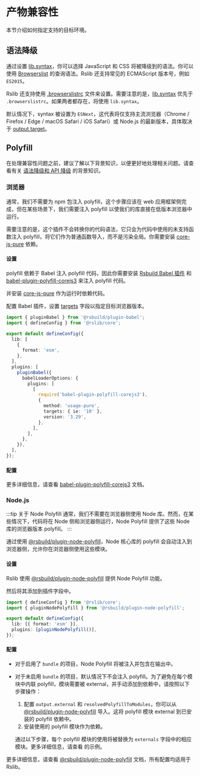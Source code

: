 
# 产物兼容性

本节介绍如何指定支持的目标环境。

## 语法降级

通过设置 [lib.syntax](/config/lib/syntax)，你可以选择 JavaScript 和 CSS 将被降级到的语法。你可以使用 [Browserslist](https://browsersl.ist/) 的查询语法。Rslib 还支持常见的 ECMAScript 版本号，例如 `ES2015`。

Rslib 还支持使用 [.browserslistrc](https://github.com/browserslist/browserslist#config-file) 文件来设置。需要注意的是，[lib.syntax](/config/lib/syntax) 优先于 `.browserslistrc`。如果两者都存在，将使用 `lib.syntax`。

默认情况下，syntax 被设置为 `ESNext`，这代表将仅支持主流浏览器（Chrome / Firefox / Edge / macOS Safari / iOS Safari）或 Node.js 的最新版本，具体取决于 [output.target](/config/rsbuild/output#outputtarget)。

## Polyfill

在处理兼容性问题之前，建议了解以下背景知识，以便更好地处理相关问题。请查看有关 [语法降级和 API 降级](https://rsbuild.dev/zh/guide/advanced/browser-compatibility#%E8%AF%AD%E6%B3%95%E9%99%8D%E7%BA%A7%E5%92%8C-api-%E9%99%8D%E7%BA%A7) 的背景知识。

### 浏览器

通常，我们不需要为 npm 包注入 polyfill，这个步骤应该在 web 应用框架侧完成，但在某些场景下，我们需要注入 polyfill 以使我们的库直接在低版本浏览器中运行。

需要注意的是，这个插件不会转换你的代码语法，它只会为代码中使用的未支持函数注入 polyfill，将它们作为普通函数导入，而不是污染全局。你需要安装 [core-js-pure](https://www.npmjs.com/package/core-js-pure) 依赖。

#### 设置

polyfill 依赖于 Babel 注入 polyfill 代码，因此你需要安装 [Rsbuild Babel 插件](https://rsbuild.dev/zh/plugins/list/plugin-babel) 和 [babel-plugin-polyfill-corejs3](https://www.npmjs.com/package/babel-plugin-polyfill-corejs3) 来注入 polyfill 代码。

<PackageManagerTabs command="add @rsbuild/plugin-babel babel-plugin-polyfill-corejs3 -D" />

并安装 [core-js-pure](https://www.npmjs.com/package/core-js-pure) 作为运行时依赖代码。

<PackageManagerTabs command="add core-js-pure" />

配置 Babel 插件，设置 [targets](https://babeljs.io/docs/options#targets) 字段以指定目标浏览器版本。

```ts title="rslib.config.ts" {1,11-24}
import { pluginBabel } from '@rsbuild/plugin-babel';
import { defineConfig } from '@rslib/core';

export default defineConfig({
  lib: [
    {
      format: 'esm',
    },
  ],
  plugins: [
    pluginBabel({
      babelLoaderOptions: {
        plugins: [
          [
            require('babel-plugin-polyfill-corejs3'),
            {
              method: 'usage-pure',
              targets: { ie: '10' },
              version: '3.29',
            },
          ],
        ],
      },
    }),
  ],
});
```

#### 配置

更多详细信息，请查看 [babel-plugin-polyfill-corejs3](https://www.npmjs.com/package/babel-plugin-polyfill-corejs3) 文档。

### Node.js

:::tip 关于 Node Polyfill
通常，我们不需要在浏览器侧使用 Node 库。然而，在某些情况下，代码将在 Node 侧和浏览器侧运行，Node Polyfill 提供了这些 Node 库的浏览器版本 polyfill。
:::

通过使用 [@rsbuild/plugin-node-polyfill](https://github.com/rspack-contrib/rsbuild-plugin-node-polyfill)，Node 核心库的 polyfill 会自动注入到浏览器侧，允许你在浏览器侧使用这些模块。

#### 设置

Rslib 使用 [@rsbuild/plugin-node-polyfill](https://github.com/rspack-contrib/rsbuild-plugin-node-polyfill) 提供 Node Polyfill 功能。

<PackageManagerTabs command="add @rsbuild/plugin-node-polyfill -D" />

然后将其添加到插件字段中。

```ts title="rslib.config.ts"
import { defineConfig } from '@rslib/core';
import { pluginNodePolyfill } from '@rsbuild/plugin-node-polyfill';

export default defineConfig({
  lib: [{ format: 'esm' }],
  plugins: [pluginNodePolyfill()],
});
```

#### 配置

- 对于启用了 `bundle` 的项目，Node Polyfill 将被注入并包含在输出中。
- 对于未启用 `bundle` 的项目，默认情况下不会注入 polyfill。为了避免在每个模块中内联 polyfill，模块需要被 external，并手动添加到依赖中，请按照以下步骤操作：

  1. 配置 `output.external` 和 `resolvedPolyfillToModules`，你可以从 [@rsbuild/plugin-node-polyfill](https://github.com/rspack-contrib/rsbuild-plugin-node-polyfill) 导入。这将 polyfill 模块 external 到已安装的 polyfill 依赖中。
  2. 安装使用的 polyfill 模块作为依赖。

  通过以下步骤，每个 polyfill 模块的使用将被替换为 `externals` 字段中的相应模块。更多详细信息，请查看 <SourceCode href="https://github.com/web-infra-dev/rslib/blob/main/tests/integration/node-polyfill/bundle-false/rslib.config.ts" /> 的示例。

更多详细信息，请查看 [@rsbuild/plugin-node-polyfill](https://github.com/rspack-contrib/rsbuild-plugin-node-polyfill) 文档，所有配置均适用于 Rslib。
